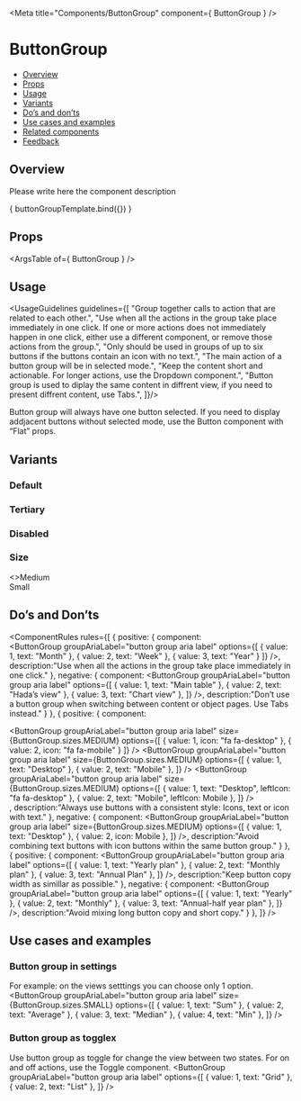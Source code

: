 
<Meta
  title="Components/ButtonGroup"
  component={ ButtonGroup }
/>

<!--- Component template -->


<!--- Component documentation -->

# ButtonGroup
- [Overview](#overview)
- [Props](#props)
- [Usage](#usage)
- [Variants](#variants)
- [Do’s and don’ts](#dos-and-donts)
- [Use cases and examples](#use-cases-and-examples)
- [Related components](#related-components)
- [Feedback](#feedback)

## Overview
Please write here the component description

<Canvas>
  <Story name="Overview"
         args={ {options: [
        { value: 1, text: "Alpha" },
        { value: 2, text: "Beta" },
        { value: 3, text: "Gamma" },
        { value: 4, text: "Delta" },
      ]} }>
    { buttonGroupTemplate.bind({}) }
  </Story>
</Canvas>

## Props
<ArgsTable of={ ButtonGroup } />

## Usage
<UsageGuidelines guidelines={[
  "Group together calls to action that are related to each other.",
  "Use when all the actions in the group take place immediately in one click. If one or more actions does not immediately happen in one click, either use a different component, or remove those actions from the group.",
  "Only should be used in groups of up to six buttons if the buttons contain an icon with no text.",
  "The main action of a button group will be in selected mode.",
  "Keep the content short and actionable. For longer actions, use the Dropdown component.",
  "Button group is used to diplay the same content in diffrent view, if you need to present diffrent content, use Tabs.",
]}/>

<Tip title="Check yourself">Button group will always have one button selected. If you need to display addjacent buttons without selected mode, use  the Button component with “Flat” props. </Tip>

## Variants
### Default
<Canvas>
  <Story name="Default">
    <ButtonGroup
      groupAriaLabel="button group aria label"
      options={[
        { value: 1, text: "Alpha" },
        { value: 2, text: "Beta" },
        { value: 3, text: "Gamma" },
        { value: 4, text: "Delta" },
      ]} 
    />
  </Story>
</Canvas>

### Tertiary 
<Canvas>
  <Story name="Tertiary">
    <ButtonGroup
      groupAriaLabel="button group aria label"
      kind={ButtonGroup.kinds.TERTIARY}
      options={[
        { value: 1, text: "Alpha" },
        { value: 2, text: "Beta" },
        { value: 3, text: "Gamma" },
        { value: 4, text: "Delta" },
      ]} 
    />
  </Story>
</Canvas>

### Disabled
<Canvas>
  <Story name="Disabled">
    <ButtonGroup
      disabled
      groupAriaLabel="button group aria label"
      options={[
        { value: 1, text: "Alpha" },
        { value: 2, text: "Beta" },
        { value: 3, text: "Gamma" },
        { value: 4, text: "Delta" },
      ]} 
    />
  </Story>
</Canvas>

### Size
<Canvas>
  <Story name="Size">
    <>Medium</>
    <ButtonGroup
      groupAriaLabel="button group aria label"
      size={ButtonGroup.sizes.MEDIUM}
      options={[
        { value: 1, text: "Alpha" },
        { value: 2, text: "Beta" },
        { value: 3, text: "Gamma" },
        { value: 4, text: "Delta" },
      ]} 
    />
    <div>Small</div>
    <ButtonGroup
      groupAriaLabel="button group aria label"
      size={ButtonGroup.sizes.SMALL}
      options={[
        { value: 1, text: "Alpha" },
        { value: 2, text: "Beta" },
        { value: 3, text: "Gamma" },
        { value: 4, text: "Delta" },
      ]} 
    />
  </Story>
</Canvas>

## Do’s and Don’ts
<ComponentRules
  rules={[
    {
      positive: {
        component:    
         <ButtonGroup
            groupAriaLabel="button group aria label"
            options={[
              { value: 1, text: "Month" },
              { value: 2, text: "Week" },
              { value: 3, text: "Year" }
            ]} 
          />,
        description:"Use when all the actions in the group take place immediately in one click."
      },
      negative: {
        component:
        <ButtonGroup
          groupAriaLabel="button group aria label"
          options={[
            { value: 1, text: "Main table" },
            { value: 2, text: "Hada’s view" },
            { value: 3, text: "Chart view" },
          ]} 
        />,
        description:"Don’t use a button group when switching between content or object pages. Use Tabs instead."
      }
    },
    {
      positive: {
        component:
        <div className="monday-storybook-button-group_column"> 
          <ButtonGroup
            groupAriaLabel="button group aria label"
            size={ButtonGroup.sizes.MEDIUM}
            options={[
              { value: 1, icon: "fa fa-desktop" },
              { value: 2, icon: "fa fa-mobile" }
            ]} 
         />
          <ButtonGroup
            groupAriaLabel="button group aria label"
            size={ButtonGroup.sizes.MEDIUM}
            options={[
              { value: 1, text: "Desktop" },
              { value: 2, text: "Mobile" },
            ]} 
          />
          <ButtonGroup
            groupAriaLabel="button group aria label"
            size={ButtonGroup.sizes.MEDIUM}
            options={[
              { value: 1, text: "Desktop", leftIcon: "fa fa-desktop" },
              { value: 2, text: "Mobile", leftIcon: Mobile },
            ]} 
          />
        </div>,
        description:"Always use buttons with a consistent style: Icons, text or icon with text."
      },
      negative: {
        component:
        <ButtonGroup
            groupAriaLabel="button group aria label"
            size={ButtonGroup.sizes.MEDIUM}
            options={[
              { value: 1, text: "Desktop" },
              { value: 2, icon: Mobile },
            ]} 
          />,
        description:"Avoid combining text buttons with icon buttons within the same button group."
      }
    },
    {
      positive: {
        component:
          <ButtonGroup
            groupAriaLabel="button group aria label"
            options={[
              { value: 1, text: "Yearly plan" },
              { value: 2, text: "Monthly plan" },
              { value: 3, text: "Annual Plan" },
            ]} 
          />,
        description:"Keep button copy width as simillar as possible."
      },
      negative: {
        component:
          <ButtonGroup
            groupAriaLabel="button group aria label"
            options={[
              { value: 1, text: "Yearly" },
              { value: 2, text: "Monthly" },
              { value: 3, text: "Annual-half year plan" },
            ]} 
          />,
        description:"Avoid mixing long button copy and short copy."
      }
    },
  ]}
/>

## Use cases and examples
### Button group in settings
For example: on the views setttings you can choose only 1 option.
<Canvas>
  <Story name="Button group in settings">
    <ButtonGroup
      groupAriaLabel="button group aria label"
      size={ButtonGroup.sizes.SMALL}
      options={[
        { value: 1, text: "Sum" },
        { value: 2, text: "Average" },
        { value: 3, text: "Median" },
        { value: 4, text: "Min" },
      ]} 
    />
  </Story>
</Canvas>

### Button group as togglex
Use button group as toggle for change the view between two states. For on and off actions, use the Toggle component. 
<Canvas>
  <Story name="Button group as togglex">
    <ButtonGroup
      groupAriaLabel="button group aria label"
      options={[
        { value: 1, text: "Grid" },
        { value: 2, text: "List" },
      ]} 
    />
  </Story>
</Canvas>




